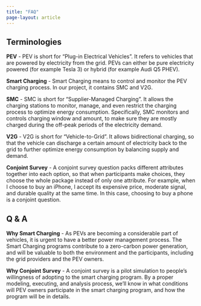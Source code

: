 ```yaml
---
title: "FAQ"
page-layout: article
---
```


## Terminologies

**PEV** - PEV is short for "Plug-in Electrical Vehicles". It refers to vehicles that are powered by electricity from the grid. PEVs can either be pure electricity powered (for example Tesla 3) or hybrid (for example Audi Q5 PHEV).

**Smart Charging** - Smart Charging means to control and monitor the PEV charging process. In our project, it contains SMC and V2G.

**SMC** - SMC is short for "Supplier-Managed Charging". It allows the charging stations to monitor, manage, and even restrict the charging process to optimize energy consumption. Specifically, SMC monitors and controls charging window and amount, to make sure they are mostly charged during the off-peak periods of the electricity demand.

**V2G** - V2G is short for "Vehicle-to-Grid". It allows bidirectional charging, so that the vehicle can discharge a certain amount of electricity back to the grid to further optimize energy consumption by balancing supply and demand.

**Conjoint Survey** - A conjoint survey question packs different attributes together into each option, so that when participants make choices, they choose the whole package instead of only one attribute. For example, when I choose to buy an iPhone, I accept its expensive price, moderate signal, and durable quality at the same time. In this case, choosing to buy a phone is a conjoint question.

## Q & A

**Why Smart Charging** - As PEVs are becoming a considerable part of vehicles, it is urgent to have a better power management process. The Smart Charging programs contribute to a zero-carbon power generation, and will be valuable to both the environment and the participants, including the grid providers and the PEV owners.

**Why Conjoint Survey** - A conjoint survey is a pilot simulation to people's willingness of adopting to the smart charging program. By a proper modeling, executing, and analysis process, we'll know in what conditions will PEV owners participate in the smart charging program, and how the program will be in details.
